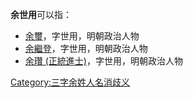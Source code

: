 '''余世用'''可以指：
* [[余璽|余璽]]，字世用，明朝政治人物
* [[余繼登|余繼登]]，字世用，明朝政治人物
* [[余瓚_(正統進士)|余瓚 (正統進士)]]，字世用，明朝政治人物

{{disambig}}

[[Category:三字余姓人名消歧义|Category:三字余姓人名消歧义]]